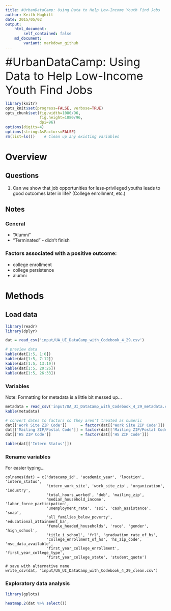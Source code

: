 ```yaml
---
title: #UrbanDataCamp: Using Data to Help Low-Income Youth Find Jobs
author: Keith Hughitt
date: 2015/05/02
output:
    html_document:
        self_contained: false
    md_document:
        variant: markdown_github
---
```


<div style='font-size: 36px'>#UrbanDataCamp: Using Data to Help Low-Income Youth Find Jobs</div>

```r
library(knitr)
opts_knit$set(progress=FALSE, verbose=TRUE)
opts_chunk$set(fig.width=1080/96,
               fig.height=1080/96,
               dpi=96)
options(digits=4)
options(stringsAsFactors=FALSE)
rm(list=ls())    # Clean up any existing variables
```

Overview
========

Questions
---------

1. Can we show that job opportunities for less-privileged youths leads to good
   outcomes later in life? (College enrollment, etc.)

Notes
-----

### General

- "Alumni" 
- "Terminated" - didn't finish

### Factors associated with a positive outcome:

- college enrollment
- college persistence
- alumni

Methods
=======

Load data
---------

```r
library(readr)
library(dplyr)

dat = read_csv('input/UA_UI_DataCamp_with_Codebook_4_29.csv')

# preview data
kable(dat[1:5, 1:6])
kable(dat[1:5, 7:12])
kable(dat[1:5, 13:19])
kable(dat[1:5, 20:26])
kable(dat[1:5, 26:33])
```

### Variables

Note: Formatting for metadata is a little bit messed up...

```r
metadata = read_csv('input/UA_UI_DataCamp_with_Codebook_4_29_metadata.csv')
kable(metadata)

# convert dates to factors so they aren't treated as numeric
dat[['Work Site ZIP Code']]      = factor(dat[['Work Site ZIP Code']])
dat[['Mailing ZIP/Postal Code']] = factor(dat[['Mailing ZIP/Postal Code']])
dat[['HS ZIP Code']]             = factor(dat[['HS ZIP Code']])
```

```r
table(dat[['Intern Status']])
```

### Rename variables

For easier typing...

```rename_vars
colnames(dat) = c('datacamp_id', 'academic_year', 'location', 'intern_status',
                  'intern_work_site', 'work_site_zip', 'organization', 'industry',
                  'total_hours_worked', 'dob', 'mailing_zip',
                  'median_household_income', 'labor_force_participation',
                  'unemployment_rate', 'ssi', 'cash_assistance', 'snap',
                  'all_families_below_poverty', 'educational_attainment_ba',
                  'female_headed_households', 'race', 'gender', 'high_school',
                  'title_i_school', 'frl', 'graduation_rate_of_hs',
                  'college_enrollment_of_hs', 'hs_zip_code', 'nsc_data_available',
                  'first_year_college_enrollment', 'first_year_college_type',
                  'first_year_college_state', 'student_quote')

# save with alternative name
write_csv(dat, 'input/UA_UI_DataCamp_with_Codebook_4_29_clean.csv')
```

### Exploratory data analysis

```r
library(gplots)

heatmap.2(dat %>% select())
```

